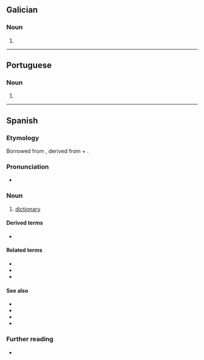 {{also|diccionário}}
==Galician==

===Noun===
{{gl-noun|m}}

# {{obsolete spelling of|dicionario|lang=gl}}

----

==Portuguese==

===Noun===
{{pt-noun|m|s}}

# {{obsolete form of|dicionário|lang=pt}}

----

==Spanish==

===Etymology===
Borrowed from {{bor|es|ML.|dictiōnārium||dictionary}}, derived from {{der|es|la|dictiō||saying, speaking}} + {{m|la|-ārium}}.

===Pronunciation===
* {{es-IPA}}

===Noun===
{{es-noun|m}}

# [[dictionary]]

====Derived terms====
* {{l|es|diccionario de sinónimos}}

====Related terms====
* {{l|es|decir}}
* {{l|es|dicción}}
* {{l|es|diccionatista}}

====See also====
* {{l|es|enciclopedia}}
* {{l|es|vocabulario}}
* {{l|es|léxico}}
* {{l|es|glosario}}

===Further reading===
* {{R:DRAE 2001}}